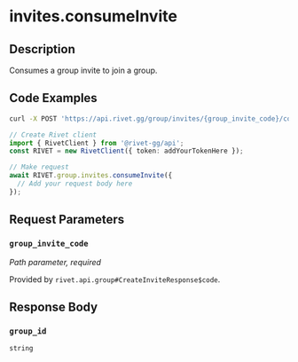 

# invites.consumeInvite

## Description

Consumes a group invite to join a group.


## Code Examples

<CodeGroup title='Request' tag='POST' label='https://api.rivet.gg/group/invites/{group_invite_code}/consume'>

```bash {{ "title": "cURL" }}
curl -X POST 'https://api.rivet.gg/group/invites/{group_invite_code}/consume'
```

```ts
// Create Rivet client
import { RivetClient } from '@rivet-gg/api';
const RIVET = new RivetClient({ token: addYourTokenHere });

// Make request
await RIVET.group.invites.consumeInvite({
  // Add your request body here
});
```

</CodeGroup>


## Request Parameters


### `group_invite_code`

_Path parameter, required_


Provided by `rivet.api.group#CreateInviteResponse$code`.


## Response Body

### `group_id`

`string`



